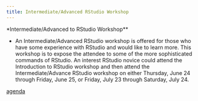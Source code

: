 ```yaml
---
title: Intermediate/Advanced RStudio Workshop
---
```


*Intermediate/Advanced to RStudio Workshop**

* An Intermediate/Advanced RStudio workshop is offered for those who have some experience with RStudio and would like to learn more. This workshop is to expose the attendee to some of the more sophisticated commands of RStudio. An interest RStudio novice could attend the Introduction to RStudio workshop and then attend the Intermediate/Advance RStudio workshop on either Thursday, June 24 through Friday, June 25, or Friday, July 23 through Saturday, July 24.

[agenda](RStudio_Intermediate_workshop_agenda.html)
